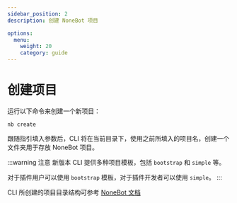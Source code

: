 ```yaml
---
sidebar_position: 2
description: 创建 NoneBot 项目

options:
  menu:
    weight: 20
    category: guide
---
```


# 创建项目


运行以下命令来创建一个新项目：

```shell
nb create
```

跟随指引填入参数后，CLI 将在当前目录下，使用之前所填入的项目名，创建一个文件夹用于存放 NoneBot 项目。

:::warning 注意
新版本 CLI 提供多种项目模板，包括 `bootstrap` 和 `simple` 等。

对于插件用户可以使用 `bootstrap` 模板，对于插件开发者可以使用 `simple`。
:::

CLI 所创建的项目目录结构可参考 [NoneBot 文档](https://v2.nonebot.dev/docs/tutorial/create-project#%E7%9B%AE%E5%BD%95%E7%BB%93%E6%9E%84)

<RunCLI
  code={CreateHelpSource}
  placeholder="正在加载 Python 模块..."
  className="language-shell"
/>
